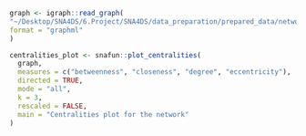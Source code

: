<!-- Plot voor centrality scores voor network -->

```r
graph <- igraph::read_graph(
"~/Desktop/SNA4DS/6.Project/SNA4DS/data_preparation/prepared_data/network.graphml",
format = "graphml"
)

centralities_plot <- snafun::plot_centralities(
  graph,
  measures = c("betweenness", "closeness", "degree", "eccentricity"), 
  directed = TRUE,
  mode = "all",
  k = 3,
  rescaled = FALSE,
  main = "Centralities plot for the network"
)
```
